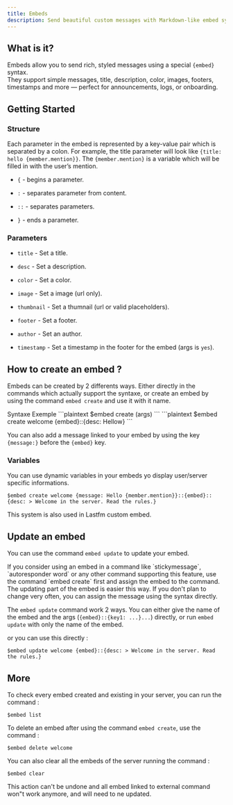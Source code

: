 ```yaml
---
title: Embeds
description: Send beautiful custom messages with Markdown-like embed syntax.
---
```



## What is it?

Embeds allow you to send rich, styled messages using a special `{embed}` syntax.  
They support simple messages, title, description, color, images, footers, timestamps and more — perfect for announcements, logs, or onboarding.

## Getting Started

### Structure

Each parameter in the embed is represented by a key-value pair which is separated by a colon. 
For example, the title parameter will look like `{title: hello {member.mention}}`. 
The `{member.mention}` is a variable which will be filled in with the user’s mention.

- `{` - begins a parameter.

- `:` - separates parameter from content.

- `::` - separates parameters.

- `}` - ends a parameter.

### Parameters

- `title` - Set a title.

- `desc` - Set a description.

- `color` - Set a color.

- `image` - Set a image (url only).

- `thumbnail` - Set a thumnail (url or valid placeholders).

- `footer` - Set a footer.

- `author` - Set an author.

- `timestamp` - Set a timestamp in the footer for the embed (args is `yes`).

## How to create an embed ? 

Embeds can be created by 2 differents ways. Either directly in the commands which actually support the syntaxe, 
or create an embed by using the command `embed create` and use it with it name.

<Tabs defaultValue="syntax" className="pt-3 pb-0.7">
    <TabsList>
        <TabsTrigger value="syntax">Syntaxe</TabsTrigger>
        <TabsTrigger value="example">Exemple</TabsTrigger>
      </TabsList>
      <TabsContent value="syntax">
        ```plaintext
        $embed create <name> (args)
        ```
      </TabsContent>
      <TabsContent value="example">
        ```plaintext
        $embed create welcome {embed}::{desc: Hellow}
        ```
      </TabsContent>
    </Tabs>

<ImageWithGridBg src="/embed1.png" alt="Nebula" size={20} />

You can also add a message linked to your embed by using the key `{message:}` before the `{embed}` key.

<ImageWithGridBg src="/embed2.png" alt="Nebula" size={20} />

### Variables 

You can use dynamic variables in your embeds yo display user/server specific informations. 

```plaintext
$embed create welcome {message: Hello {member.mention}}::{embed}::{desc: > Welcome in the server. Read the rules.}
```

<ImageWithGridBg src="/embed3.png" alt="Nebula" size={20} />

This system is also used in Lastfm custom embed. 

## Update an embed

You can use the command `embed update` to update your embed. 

<Note type="info">
    If you consider using an embed in a command like `stickymessage`, `autoresponder word` or any other command supporting this feature, 
    use the command `embed create` first and assign the embed to the command. The updating part of the embed is easier this way.
    If you don't plan to change very often, you can assign the message using the syntax directly. 
</Note>

The `embed update` command work 2 ways. You can either give the name of the embed and the args (`{embed}::{key1: ...}...`) directly, 
or run `embed update` with only the name of the embed. 

<ImageWithGridBg src="/embed4.gif" alt="Nebula" size={20} />

or you can use this directly : 

```plaintext
$embed update welcome {embed}::{desc: > Welcome in the server. Read the rules.}
```

## More

To check every embed created and existing in your server, you can run the command : 

```plaintext
$embed list
```

To delete an embed after using the command `embed create`, use the command : 

```plaintext
$embed delete welcome
```

You can also clear all the embeds of the server running the command : 

```plaintext
$embed clear
```

<Note type="warning">
    This action can't be undone and all embed linked to external command won"t work anymore, and will need to ne updated.
</Note>

